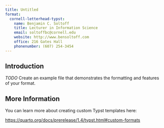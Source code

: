 ```yaml
---
title: Untitled
format:
  cornell-letterhead-typst:
    name: Benjamin C. Soltoff
    title: Lecturer in Information Science
    email: soltoffbc@cornell.edu
    website: http://www.bensoltoff.com
    office: 216 Gates Hall
    phonenumber: (607) 254-3454
---
```


## Introduction

*TODO* Create an example file that demonstrates the formatting and features of your format.

## More Information

You can learn more about creating custom Typst templates here: 

<https://quarto.org/docs/prerelease/1.4/typst.html#custom-formats>




